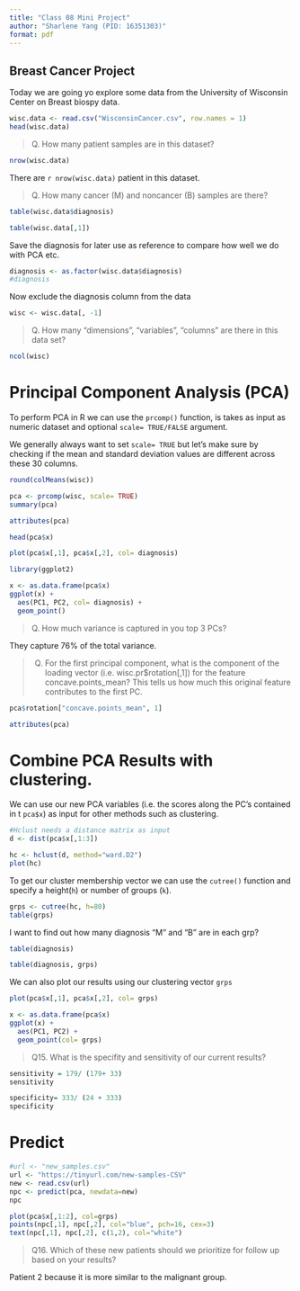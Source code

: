 ```yaml
---
title: "Class 08 Mini Project"
author: "Sharlene Yang (PID: 16351303)"
format: pdf
---
```


## Breast Cancer Project

Today we are going yo explore some data from the University of Wisconsin Center on Breast biospy data.

```r
wisc.data <- read.csv("WisconsinCancer.csv", row.names = 1)
head(wisc.data)
```


> Q. How many patient samples are in this dataset?

```r
nrow(wisc.data)
```

There are `r nrow(wisc.data)` patient in this dataset.

> Q. How many cancer (M) and noncancer (B) samples are there?

```r
table(wisc.data$diagnosis)

table(wisc.data[,1])
```

Save the diagnosis for later use as reference to compare how well we do with PCA etc. 

```r
diagnosis <- as.factor(wisc.data$diagnosis)
#diagnosis
```


Now exclude the diagnosis column from the data

```r
wisc <- wisc.data[, -1]
```


> Q. How many "dimensions", "variables", "columns" are there in this data set?

```r
ncol(wisc)
```


# Principal Component Analysis (PCA)

To perform PCA in R we can use the `prcomp()` function, is takes as input as numeric dataset and optional `scale= TRUE/FALSE` argument. 

We generally always want to set `scale= TRUE` but let's make sure by checking if the mean and standard deviation values are different across these 30 columns.

```r
round(colMeans(wisc))
```

```r
pca <- prcomp(wisc, scale= TRUE)
summary(pca)
```

```r
attributes(pca)
```

```r
head(pca$x)

```

```r
plot(pca$x[,1], pca$x[,2], col= diagnosis)
```

```r
library(ggplot2)

x <- as.data.frame(pca$x)
ggplot(x) +
  aes(PC1, PC2, col= diagnosis) +
  geom_point()
```

> Q. How much variance is captured in you top 3 PCs?

They capture 76% of the total variance.

> Q.  For the first principal component, what is the component of the loading vector (i.e. wisc.pr$rotation[,1]) for the feature concave.points_mean? This tells us how much this original feature contributes to the first PC.

```r
pca$rotation["concave.points_mean", 1]
```

```r
attributes(pca)
```


# Combine PCA Results with clustering.

We can use our new PCA variables (i.e. the scores along the PC's contained in t `pca$x`) as input for other methods such as clustering.

```r
#Hclust needs a distance matrix as input
d <- dist(pca$x[,1:3])

hc <- hclust(d, method="ward.D2")
plot(hc)

```

To get our cluster membership vector we can use the `cutree()` function and specify a height(`h`) or number of groups (`k`).

```r
grps <- cutree(hc, h=80)
table(grps)
```

I want to find out how many diagnosis "M" and "B" are in each grp?

```r
table(diagnosis)
```

```r
table(diagnosis, grps)
```

We can also plot our results using our clustering vector `grps`

```r
plot(pca$x[,1], pca$x[,2], col= grps)
```

```r
x <- as.data.frame(pca$x)
ggplot(x) +
  aes(PC1, PC2) +
  geom_point(col= grps)
```

> Q15. What is the specifity and sensitivity of our current results?

```r
sensitivity = 179/ (179+ 33)
sensitivity

specificity= 333/ (24 + 333)
specificity
```

# Predict

```r
#url <- "new_samples.csv"
url <- "https://tinyurl.com/new-samples-CSV"
new <- read.csv(url)
npc <- predict(pca, newdata=new)
npc
```

```r
plot(pca$x[,1:2], col=grps)
points(npc[,1], npc[,2], col="blue", pch=16, cex=3)
text(npc[,1], npc[,2], c(1,2), col="white")
```

> Q16. Which of these new patients should we prioritize for follow up based on your results?

Patient 2 because it is more similar to the malignant group.
